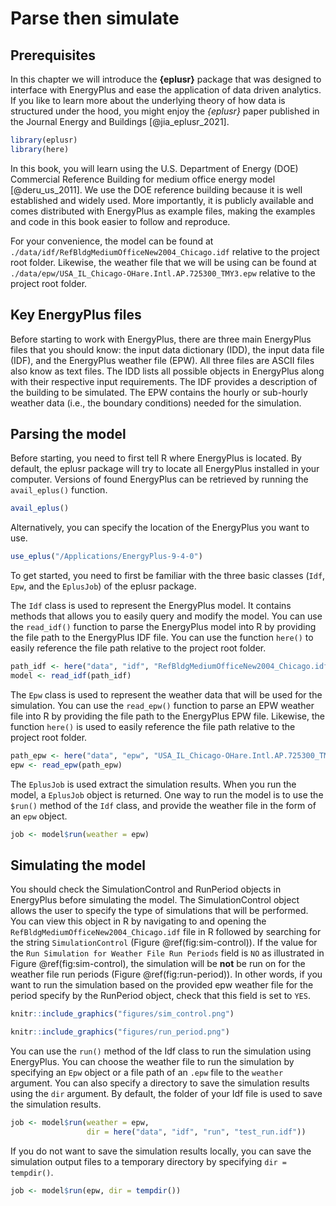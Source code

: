 
# Parse then simulate {#parse}

## Prerequisites

In this chapter we will introduce the **{eplusr}** package that was designed to interface with EnergyPlus and ease the application of data driven analytics. If you like to learn more about the underlying theory of how data is structured under the hood, you might enjoy the *{eplusr}* paper published in the Journal Energy and Buildings [@jia_eplusr_2021]. 

```r
library(eplusr)
library(here)
```

In this book, you will learn using the U.S. Department of Energy (DOE) Commercial Reference Building for medium office energy model [@deru_us_2011]. We use the DOE reference building because it is well established and widely used. More importantly, it is publicly available and comes distributed with EnergyPlus as example files, making the examples and code in this book easier to follow and reproduce. 

For your convenience, the model can be found at `./data/idf/RefBldgMediumOfficeNew2004_Chicago.idf` relative to the project root folder. Likewise, the weather file that we will be using can be found at `./data/epw/USA_IL_Chicago-OHare.Intl.AP.725300_TMY3.epw` relative to the project root folder.

## Key EnergyPlus files

Before starting to work with EnergyPlus, there are three main EnergyPlus files that you should know: the input data dictionary (IDD), the input data file (IDF), and the EnergyPlus weather file (EPW). All three files are ASCII files also know as text files. The IDD lists all possible objects in EnergyPlus along with their respective input requirements. The IDF provides a description of the building to be simulated. The EPW contains the hourly or sub-hourly weather data (i.e., the boundary conditions) needed for the simulation.

## Parsing the model

Before starting, you need to first tell R where EnergyPlus is located. By default, the eplusr package will try to locate all EnergyPlus installed in your computer. Versions of found EnergyPlus can be retrieved by running the `avail_eplus()` function.

```r
avail_eplus()
```

Alternatively, you can specify the location of the EnergyPlus you want to use.

```r
use_eplus("/Applications/EnergyPlus-9-4-0")
```

To get started, you need to first be familiar with the three basic classes (`Idf`, `Epw`, and the `EplusJob`) of the eplusr package. 

The `Idf` class is used to represent the EnergyPlus model. It contains methods that allows you to easily query and modify the model. You can use the `read_idf()` function to parse the EnergyPlus model into R by providing the file path to the EnergyPlus IDF file. You can use the function `here()` to easily reference the file path relative to the project root folder. 

```r
path_idf <- here("data", "idf", "RefBldgMediumOfficeNew2004_Chicago.idf")
model <- read_idf(path_idf)
```

The `Epw` class is used to represent the weather data that will be used for the simulation. You can use the `read_epw()` function to parse an EPW weather file into R by providing the file path to the EnergyPlus EPW file. Likewise, the function `here()` is used to easily reference the file path relative to the project root folder. 

```r
path_epw <- here("data", "epw", "USA_IL_Chicago-OHare.Intl.AP.725300_TMY3.epw")
epw <- read_epw(path_epw)
```

The `EplusJob` is used extract the simulation results. When you run the model, a `EplusJob` object is returned. One way to run the model is to use the `$run()` method of the `Idf` class, and provide the weather file in the form of an `epw` object. 

```r
job <- model$run(weather = epw)
```

## Simulating the model

You should check the SimulationControl and RunPeriod objects in EnergyPlus before simulating the model. The SimulationControl object allows the user to specify the type of simulations that will be performed. You can view this object in R by navigating to and opening the `RefBldgMediumOfficeNew2004_Chicago.idf` file in R followed by searching for the string `SimulationControl` (Figure \@ref(fig:sim-control)). If the value for the `Run Simulation for Weather File Run Periods` field is `NO` as illustrated in Figure \@ref(fig:sim-control), the simulation will be **not** be run on for the weather file run periods (Figure \@ref(fig:run-period)). In other words, if you want to run the simulation based on the provided epw weather file for the period specify by the RunPeriod object, check that this field is set to `YES`.  

```r
knitr::include_graphics("figures/sim_control.png")
```


```r
knitr::include_graphics("figures/run_period.png")
```

You can use the `run()` method of the Idf class to run the simulation using EnergyPlus. You can choose the weather file to run the simulation by specifying an `Epw` object or a file path of an `.epw` file to the `weather` argument. You can also specify a directory to save the simulation results using the `dir` argument. By default, the folder of your Idf file is used to save the simulation results. 

```r
job <- model$run(weather = epw,
                 dir = here("data", "idf", "run", "test_run.idf"))
```

If you do not want to save the simulation results locally, you can save the simulation output files to a temporary directory by specifying `dir = tempdir()`.

```r
job <- model$run(epw, dir = tempdir())
```
